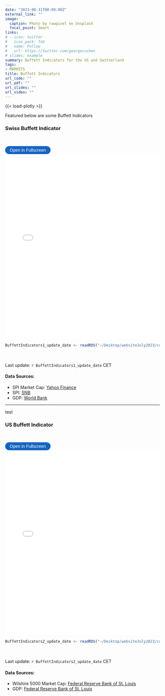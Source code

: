 ```yaml
---
date: "2023-08-31T00:00:00Z"
external_link: ""
image: 
  caption: Photo by rawpixel on Unsplash
  focal_point: Smart
links:
# - icon: twitter
#   icon_pack: fab
#   name: Follow
#   url: https://twitter.com/georgecushen
# slides: example
summary: Buffett Indicators for the US and Switzerland
tags:
- MARKETS
title: Buffett Indicators
url_code: ""
url_pdf: ""
url_slides: ""
url_video: ""
---
```

{{< load-plotly >}}

Featured below are some Buffett Indicators

### Swiss Buffett Indicator
<br> 

<button onclick="toggleFullscreen('iframe1')" style="font-size: 14px; padding: 5px 15px; border: none; border-radius: 20px; background-color: #1664c0; color: white; cursor: pointer; transition: background-color 0.3s;" onmouseover="this.style.backgroundColor='#0056b3'" onmouseout="this.style.backgroundColor='#007BFF'">Open in Fullscreen</button>
<iframe id="iframe1" src="BuffettIndicators1.html" width="100%" height="600px" frameborder="0"> </iframe>

```r
BuffettIndicators1_update_date <- readRDS("~/Desktop/websiteJuly2023/content/project/BuffettIndicators/BuffettIndicators1_update_date.rds")
``` 

<br> <br> 
Last update: `r BuffettIndicators1_update_date` CET

#### Data Sources: 
* SPI Market Cap: [Yahoo Finance](https://finance.yahoo.com)
* SPI: [SNB](https://data.snb.ch/api/cube/capchstocki/data/csv/de)
* GDP: [World Bank](https://data.worldbank.org/indicator/NY.GDP.MKTP.CD.)
  
***
test

### US Buffett Indicator
<br> 

<button onclick="toggleFullscreen('iframe2')" style="font-size: 14px; padding: 5px 15px; border: none; border-radius: 20px; background-color: #1664c0; color: white; cursor: pointer; transition: background-color 0.3s;" onmouseover="this.style.backgroundColor='#0056b3'" onmouseout="this.style.backgroundColor='#007BFF'">Open in Fullscreen</button>
<iframe id="iframe2" src="BuffettIndicators2.html" width="100%" height="600px" frameborder="0"> </iframe>

```r
BuffettIndicators2_update_date <- readRDS("~/Desktop/websiteJuly2023/content/project/BuffettIndicators/BuffettIndicators2_update_date.rds")
``` 

<br> <br> 
Last update: `r BuffettIndicators2_update_date` CET

#### Data Sources: 
* Wilshire 5000 Market Cap: [Federal Reserve Bank of St. Louis](https://fred.stlouisfed.org/series/WILL5000PR)
* GDP: [Federal Reserve Bank of St. Louis](https://fred.stlouisfed.org/series/GDP)

